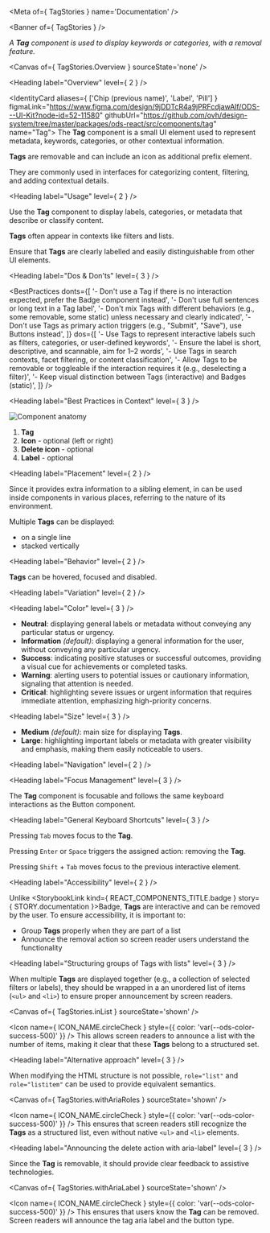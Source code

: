 
<Meta of={ TagStories } name='Documentation' />

<Banner of={ TagStories } />

_A **Tag** component is used to display keywords or categories, with a removal feature._

<Canvas of={ TagStories.Overview } sourceState='none' />

<Heading label="Overview" level={ 2 } />

<IdentityCard aliases={ ['Chip (previous name)', 'Label', 'Pill'] }
              figmaLink="https://www.figma.com/design/9jDDTcR4a9jPRFcdjawAlf/ODS---UI-Kit?node-id=52-11580"
              githubUrl="https://github.com/ovh/design-system/tree/master/packages/ods-react/src/components/tag"
              name="Tag">
  The **Tag** component is a small UI element used to represent metadata, keywords, categories, or other contextual
  information.

  **Tags** are removable and can include an icon as additional prefix element.

  They are commonly used in interfaces for categorizing content, filtering, and adding contextual details.
</IdentityCard>

<Heading label="Usage" level={ 2 } />

Use the **Tag** component to display labels, categories, or metadata that describe or classify content.

**Tags** often appear in contexts like filters and lists.

Ensure that **Tags** are clearly labelled and easily distinguishable from other UI elements.

<Heading label="Dos & Don'ts" level={ 3 } />

<BestPractices
  donts={[
    '- Don\'t use a Tag if there is no interaction expected, prefer the Badge component instead',
    '- Don\'t use full sentences or long text in a Tag label',
    '- Don\'t mix Tags with different behaviors (e.g., some removable, some static) unless necessary and clearly indicated',
    '- Don\'t use Tags as primary action triggers (e.g., "Submit", "Save"), use Buttons instead',
  ]}
  dos={[
    '- Use Tags to represent interactive labels such as filters, categories, or user-defined keywords',
    '- Ensure the label is short, descriptive, and scannable, aim for 1–2 words',
    '- Use Tags in search contexts, facet filtering, or content classification',
    '- Allow Tags to be removable or toggleable if the interaction requires it (e.g., deselecting a filter)',
    '- Keep visual distinction between Tags (interactive) and Badges (static)',
  ]}
/>

<Heading label="Best Practices in Context" level={ 3 } />

![Component anatomy](components/tag/anatomy.png "Component anatomy")

1. **Tag**
2. **Icon** - optional (left or right)
3. **Delete icon** - optional
4. **Label** - optional

<Heading label="Placement" level={ 2 } />

Since it provides extra information to a sibling element, in can be used inside components in various places, referring to the nature of its environment.

Multiple **Tags** can be displayed:
- on a single line
- stacked vertically

<Heading label="Behavior" level={ 2 } />

**Tags** can be hovered, focused and disabled.

<Heading label="Variation" level={ 2 } />

<Heading label="Color" level={ 3 } />

- **Neutral**: displaying general labels or metadata without conveying any particular status or urgency.
- **Information** _(default)_: displaying a general information for the user, without conveying any particular urgency.
- **Success**: indicating positive statuses or successful outcomes, providing a visual cue for achievements or completed tasks.
- **Warning**: alerting users to potential issues or cautionary information, signaling that attention is needed.
- **Critical**: highlighting severe issues or urgent information that requires immediate attention, emphasizing high-priority concerns.

<Heading label="Size" level={ 3 } />

- **Medium** _(default)_: main size for displaying **Tags**.
- **Large**: highlighting important labels or metadata with greater visibility and emphasis, making them easily noticeable to users.

<Heading label="Navigation" level={ 2 } />

<Heading label="Focus Management" level={ 3 } />

The **Tag** component is focusable and follows the same keyboard interactions as the Button component.

<Heading label="General Keyboard Shortcuts" level={ 3 } />

Pressing `Tab` moves focus to the **Tag**.

Pressing `Enter` or `Space` triggers the assigned action: removing the **Tag**.

Pressing `Shift` + `Tab` moves focus to the previous interactive element.

<Heading label="Accessibility" level={ 2 } />

Unlike <StorybookLink kind={ REACT_COMPONENTS_TITLE.badge } story={ STORY.documentation }>Badge</StorybookLink>, **Tags** are interactive and can be removed by the user.
To ensure accessibility, it is important to:

- Group **Tags** properly when they are part of a list
- Announce the removal action so screen reader users understand the functionality

<Heading label="Structuring groups of Tags with lists" level={ 3 } />

When multiple **Tags** are displayed together (e.g., a collection of selected filters or labels), they should be wrapped in a an unordered list of items (`<ul>` and `<li>`) to ensure proper announcement by screen readers.

<Canvas of={ TagStories.inList } sourceState='shown' />

<Icon name={ ICON_NAME.circleCheck }
      style={{ color: 'var(--ods-color-success-500)' }} /> This allows screen readers to announce a list with the number of items, making it clear that these **Tags** belong to a structured set.

<Heading label="Alternative approach" level={ 3 } />

When modifying the HTML structure is not possible, `role="list"` and `role="listitem"` can be used to provide equivalent semantics.

<Canvas of={ TagStories.withAriaRoles } sourceState='shown' />

<Icon name={ ICON_NAME.circleCheck }
      style={{ color: 'var(--ods-color-success-500)' }} /> This ensures that screen readers still recognize the **Tags** as a structured list, even without native `<ul>` and `<li>` elements.

<Heading label="Announcing the delete action with aria-label" level={ 3 } />

Since the **Tag** is removable, it should provide clear feedback to assistive technologies.

<Canvas of={ TagStories.withAriaLabel } sourceState='shown' />

<Icon name={ ICON_NAME.circleCheck }
      style={{ color: 'var(--ods-color-success-500)' }} /> This ensures that users know the **Tag** can be removed. Screen readers will announce the tag aria label and the button type.
